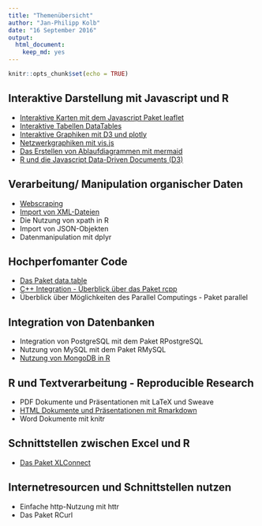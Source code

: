 ```yaml
---
title: "Themenübersicht"
author: "Jan-Philipp Kolb"
date: "16 September 2016"
output: 
  html_document: 
    keep_md: yes
---
```


```r
knitr::opts_chunk$set(echo = TRUE)
```

## Interaktive Darstellung mit Javascript und R

-	[Interaktive Karten mit dem Javascript Paket leaflet](https://github.com/Japhilko/RInterfaces/blob/master/slides/leaflet.md)
-	[Interaktive Tabellen DataTables](https://github.com/Japhilko/RInterfaces/blob/master/slides/DataTables.md)
-	[Interaktive Graphiken mit D3 und plotly](https://github.com/Japhilko/RInterfaces/blob/master/slides/plotly.md)
-	[Netzwerkgraphiken mit vis.js](https://github.com/Japhilko/RInterfaces/blob/master/slides/visNetwork.md)
-	[Das Erstellen von Ablaufdiagrammen mit mermaid](https://github.com/Japhilko/RInterfaces/blob/master/slides/mermaid.md)
-	[R und die Javascript Data-Driven Documents (D3)](https://github.com/Japhilko/RInterfaces/blob/master/slides/D3.md)

## Verarbeitung/ Manipulation organischer Daten

- [Webscraping](https://github.com/Japhilko/RInterfaces/blob/master/slides/Webscraping.md)
-	[Import von XML-Dateien](https://github.com/Japhilko/RInterfaces/blob/master/slides/XML.md)
-	Die Nutzung von xpath in R
-	Import von JSON-Objekten
-	Datenmanipulation mit dplyr

## Hochperfomanter Code

-	[Das Paket data.table](slides/Erweiterung_datatable.Rmd)
-	[C++ Integration - Überblick über das Paket rcpp](https://github.com/Japhilko/RInterfaces/blob/master/slides/rcpp.md)
-	Überblick über Möglichkeiten des Parallel Computings - Paket parallel

## Integration von Datenbanken

-	Integration von PostgreSQL mit dem Paket 
RPostgreSQL
-	Nutzung von MySQL mit dem Paket RMySQL
-	[Nutzung von MongoDB in R](https://github.com/Japhilko/RInterfaces/blob/master/slides/Rmongodb.md)

## R und Textverarbeitung - Reproducible Research

-	PDF Dokumente und Präsentationen mit LaTeX und Sweave
-	[HTML Dokumente und Präsentationen mit Rmarkdown](https://github.com/Japhilko/RInterfaces/blob/master/slides/presentHTML.md)
-	Word Dokumente mit knitr

## Schnittstellen zwischen Excel und R
-	[Das Paket XLConnect](https://github.com/Japhilko/RInterfaces/blob/master/slides/Rexcel.md)

## Internetresourcen und Schnittstellen nutzen

-	Einfache http-Nutzung mit httr
-	Das Paket RCurl
